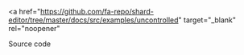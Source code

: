 
<a
  href="https://github.com/fa-repo/shard-editor/tree/master/docs/src/examples/uncontrolled"
  target="_blank"
  rel="noopener"
>
  Source code
</a>

<br />
<br />

<CodeSample>
  <Example />
</CodeSample>